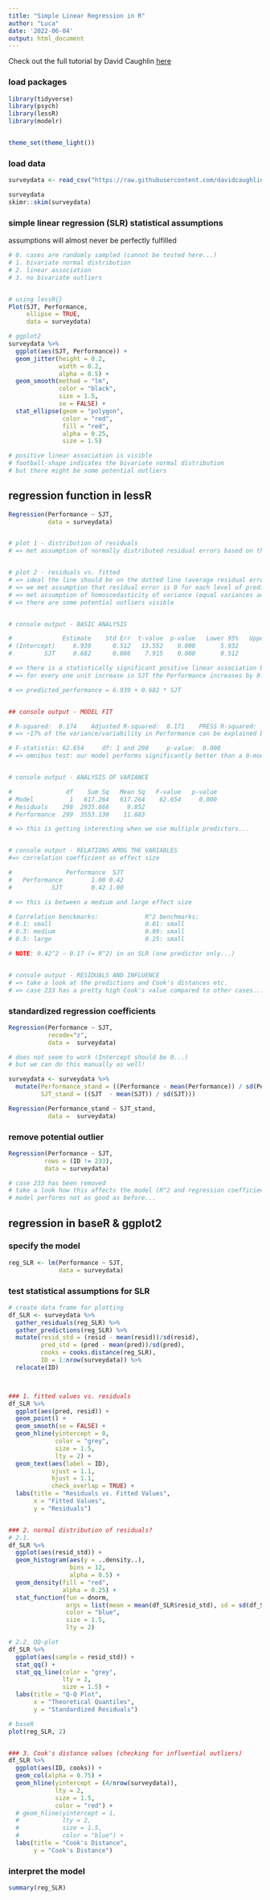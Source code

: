 ```yaml
---
title: "Simple Linear Regression in R"
author: "Luca"
date: '2022-06-04'
output: html_document
---
```


Check out the full tutorial by David Caughlin [here](https://www.youtube.com/watch?v=yoPGwvUzjgQ&list=PLKkRkURCtPjCJOZHskCoyJCPb8wMDs2CW&index=23)


### load packages

```r
library(tidyverse)
library(psych)
library(lessR)
library(modelr)


theme_set(theme_light())
```

### load data

```r
surveydata <- read_csv("https://raw.githubusercontent.com/davidcaughlin/R-Tutorial-Data-Files/master/SelectionExercise.csv")

surveydata
skimr::skim(surveydata)
```



### simple linear regression (SLR) statistical assumptions

assumptions will almost never be perfectly fulfilled

```r
# 0. cases are randomly sampled (cannot be tested here...)
# 1. bivariate normal distribution
# 2. linear association
# 3. no bivariate outliers


# using lessR{}
Plot(SJT, Performance,
     ellipse = TRUE,
     data = surveydata)

# ggplot2
surveydata %>% 
  ggplot(aes(SJT, Performance)) + 
  geom_jitter(height = 0.2,
              width = 0.2,
              alpha = 0.5) + 
  geom_smooth(method = "lm",
              color = "black",
              size = 1.5,
              se = FALSE) +
  stat_ellipse(geom = "polygon",
               color = "red",
               fill = "red",
               alpha = 0.25,
               size = 1.5)

# positive linear association is visible
# football-shape indicates the bivariate normal distribution
# but there might be some potential outliers
```




## regression function in lessR{}

```r
Regression(Performance ~ SJT,
           data = surveydata)


# plot 1 - distribution of residuals 
# => met assumption of normally distributed residual errors based on the distribution of residuals


# plot 2 - residuals vs. fitted
# => ideal the line should be on the dotted line (average residual error for each level of the outcome variable should be 0)
# => we met assumption that residual error is 0 for each level of predictor variable
# => met assumption of homoscedasticity of variance (equal variances across the levels of the predictor variable)
# => there are some potential outliers visible 


# console output - BASIC ANALYSIS 

#              Estimate    Std Err  t-value  p-value   Lower 95%   Upper 95% 
# (Intercept)     6.939      0.512   13.552    0.000       5.932       7.947   => significant
#         SJT     0.682      0.086    7.915    0.000       0.512       0.851   => significant

# => there is a statistically significant positive linear association between SJT and Performance (NOTE: that the coefficient is not standardized!)
# => for every one unit increase in SJT the Performance increases by 0.682 on average

# => predicted_performance = 6.939 + 0.682 * SJT


## console output - MODEL FIT

# R-squared:  0.174    Adjusted R-squared:  0.171    PRESS R-squared:  0.157 
# => ~17% of the variance/variability in Performance can be explained by SJT

# F-statistic: 62.654     df: 1 and 298     p-value:  0.000 
# => omnibus test: our model performs significantly better than a 0-model (with no predictors)


# console output - ANALYSIS OF VARIANCE

#               df    Sum Sq   Mean Sq   F-value   p-value 
# Model          1   617.264   617.264    62.654     0.000 
# Residuals    298  2935.866     9.852 
# Performance  299  3553.130    11.883 

# => this is getting interesting when we use multiple predictors...


# console output - RELATIONS AMOG THE VARIABLES
#=> correlation coefficient as effect size

#               Performance  SJT 
#   Performance        1.00 0.42 
#           SJT        0.42 1.00 

# => this is between a medium and large effect size

# Correlation benckmarks:             R^2 benchmarks:
# 0.1: small                          0.01: small
# 0.3: medium                         0.09: small
# 0.5: large                          0.25: small

# NOTE: 0.42^2 ~ 0.17 (= R^2) in an SLR (one predictor only...)


# console output - RESIDUALS AND INFLUENCE
# => take a look at the predictions and Cook's distances etc.
# => case 233 has a pretty high Cook's value compared to other cases...
```


### standardized regression coefficients

```r
Regression(Performance ~ SJT,
           recode="z",
           data =  surveydata)

# does not seem to work (Intercept should be 0...)
# but we can do this manually as well!

surveydata <- surveydata %>% 
  mutate(Performance_stand = ((Performance - mean(Performance)) / sd(Performance)),
         SJT_stand = ((SJT  - mean(SJT)) / sd(SJT)))

Regression(Performance_stand ~ SJT_stand,
           data =  surveydata)
```



### remove potential outlier
```r
Regression(Performance ~ SJT,
          rows = (ID != 233),
          data = surveydata)

# case 233 has been removed
# take a look how this affects the model (R^2 and regression coefficients)
# model performs not as good as before...
```






## regression in baseR & ggplot2

### specify the model
```r
reg_SLR <- lm(Performance ~ SJT,
              data = surveydata)
```


### test statistical assumptions for SLR

```r
# create data frame for plotting
df_SLR <- surveydata %>% 
  gather_residuals(reg_SLR) %>% 
  gather_predictions(reg_SLR) %>% 
  mutate(resid_std = (resid - mean(resid))/sd(resid),
         pred_std = (pred - mean(pred))/sd(pred),
         cooks = cooks.distance(reg_SLR),
         ID = 1:nrow(surveydata)) %>% 
  relocate(ID)



### 1. fitted values vs. residuals
df_SLR %>% 
  ggplot(aes(pred, resid)) + 
  geom_point() + 
  geom_smooth(se = FALSE) + 
  geom_hline(yintercept = 0,
             color = "grey",
             size = 1.5,
             lty = 2) + 
  geom_text(aes(label = ID),
            vjust = 1.1,
            hjust = 1.1,
            check_overlap = TRUE) +
  labs(title = "Residuals vs. Fitted Values",
       x = "Fitted Values",
       y = "Residuals")


### 2. normal distribution of residuals?
# 2.1.
df_SLR %>% 
  ggplot(aes(resid_std)) +
  geom_histogram(aes(y = ..density..), 
                 bins = 12,
                 alpha = 0.5) +
  geom_density(fill = "red",
               alpha = 0.25) +
  stat_function(fun = dnorm, 
                args = list(mean = mean(df_SLR$resid_std), sd = sd(df_SLR$resid_std)),
                color = "blue",
                size = 1.5,
                lty = 2)

# 2.2. QQ-plot
df_SLR %>% 
  ggplot(aes(sample = resid_std)) +
  stat_qq() +
  stat_qq_line(color = "grey",
               lty = 2,
               size = 1.5) + 
  labs(title = "Q-Q Plot",
       x = "Theoretical Quantiles",
       y = "Standardized Residuals")

# baseR  
plot(reg_SLR, 2)


### 3. Cook's distance values (checking for influential outliers)
df_SLR %>% 
  ggplot(aes(ID, cooks)) + 
  geom_col(alpha = 0.75) + 
  geom_hline(yintercept = (4/nrow(surveydata)),
             lty = 2,
             size = 1.5,
             color = "red") + 
  # geom_hline(yintercept = 1,
  #            lty = 2,
  #            size = 1.5,
  #            color = "blue") +
  labs(title = "Cook's Distance",
       y = "Cook's Distance")
```


### interpret the model

```r
summary(reg_SLR)
```





